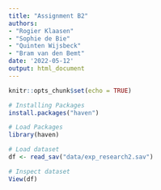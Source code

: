 ```yaml
---
title: "Assignment B2"
authors: 
- "Rogier Klaasen"
- "Sophie de Bie"
- "Quinten Wijsbeck"
- "Bram van den Bemt"
date: '2022-05-12'
output: html_document
---
```


```r
knitr::opts_chunk$set(echo = TRUE)
```

```r
# Installing Packages
install.packages("haven")
```

```r
# Load Packages
library(haven)
```

```r

# Load dataset
df <- read_sav("data/exp_research2.sav")

# Inspect dataset
View(df)
```

